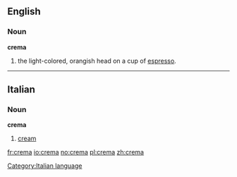 ==English==

===Noun===
'''crema'''
# the light-colored, orangish head on a cup of [[espresso]].

----

==Italian==

===Noun===
'''crema''' {{f}}
# [[cream]]
[[Category:Italian language]]

[[fr:crema]]
[[io:crema]]
[[no:crema]]
[[pl:crema]]
[[zh:crema]]